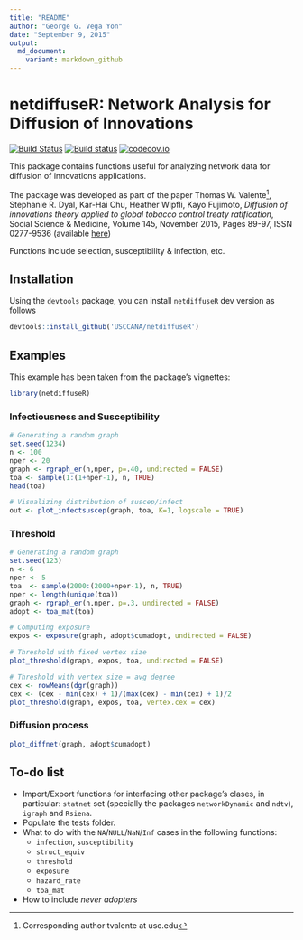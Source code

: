 ```yaml
---
title: "README"
author: "George G. Vega Yon"
date: "September 9, 2015"
output: 
  md_document:
    variant: markdown_github
---
```


# netdiffuseR: Network Analysis for Diffusion of Innovations

[![Build Status](https://travis-ci.org/USCCANA/netdiffuseR.svg?branch=master)](https://travis-ci.org/USCCANA/netdiffuseR) [![Build status](https://ci.appveyor.com/api/projects/status/6u48wgl1lqak2jum?svg=true)](https://ci.appveyor.com/project/gvegayon/netdiffuser) [![codecov.io](https://codecov.io/github/USCCANA/netdiffuseR/coverage.svg?branch=master)](https://codecov.io/github/USCCANA/netdiffuseR?branch=master)

This package contains functions useful for analyzing network data for diffusion of innovations applications.

The package was developed as part of the paper Thomas W. Valente[^correspondingauthor], Stephanie R.
Dyal, Kar-Hai Chu, Heather Wipfli, Kayo Fujimoto, *Diffusion of innovations theory applied to global tobacco control treaty ratification*,
Social Science & Medicine, Volume 145, November 2015, Pages 89-97, ISSN 0277-9536
(available [here](http://www.sciencedirect.com/science/article/pii/S027795361530143X))

[^correspondingauthor]: Corresponding author tvalente at usc.edu

Functions include selection, susceptibility & infection, etc.

## Installation

Using the `devtools` package, you can install `netdiffuseR` dev version as follows

```r
devtools::install_github('USCCANA/netdiffuseR')
```

## Examples

This example has been taken from the package's vignettes:


```r
library(netdiffuseR)
```

### Infectiousness and Susceptibility

```r
# Generating a random graph
set.seed(1234)
n <- 100
nper <- 20
graph <- rgraph_er(n,nper, p=.40, undirected = FALSE)
toa <- sample(1:(1+nper-1), n, TRUE)
head(toa)

# Visualizing distribution of suscep/infect
out <- plot_infectsuscep(graph, toa, K=1, logscale = TRUE)
```

### Threshold

```r
# Generating a random graph
set.seed(123)
n <- 6
nper <- 5
toa  <- sample(2000:(2000+nper-1), n, TRUE)
nper <- length(unique(toa))
graph <- rgraph_er(n,nper, p=.3, undirected = FALSE)
adopt <- toa_mat(toa)

# Computing exposure
expos <- exposure(graph, adopt$cumadopt, undirected = FALSE)

# Threshold with fixed vertex size
plot_threshold(graph, expos, toa, undirected = FALSE)

# Threshold with vertex size = avg degree
cex <- rowMeans(dgr(graph))
cex <- (cex - min(cex) + 1)/(max(cex) - min(cex) + 1)/2
plot_threshold(graph, expos, toa, vertex.cex = cex)
```

### Diffusion process

```r
plot_diffnet(graph, adopt$cumadopt)
```


## To-do list

- Import/Export functions for interfacing other package's clases, in particular: `statnet` set (specially the packages `networkDynamic` and `ndtv`), `igraph` and `Rsiena`.
- Populate the tests folder.
- What to do with the `NA`/`NULL`/`NaN`/`Inf` cases in the following functions:
    * `infection`, `susceptibility`
    * `struct_equiv`
    * `threshold`
    * `exposure`
    * `hazard_rate`
    * `toa_mat`
- How to include _never adopters_
    

